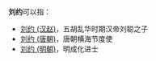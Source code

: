 '''刘约'''可以指：
* [[刘约_(汉赵)|刘约 (汉赵)]]，五胡乱华时期汉帝刘聪之子
* [[刘约_(唐朝)|刘约 (唐朝)]]，唐朝横海节度使
* [[刘约_(明朝)|刘约 (明朝)]]，明成化进士

{{消歧义|Y约|Cat=二字刘姓人名消歧义}}